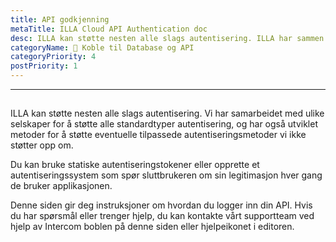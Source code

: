 ```yaml
---
title: API godkjenning
metaTitle: ILLA Cloud API Authentication doc
desc: ILLA kan støtte nesten alle slags autentisering. ILLA har sammen med ulike selskaper for å støtte alle typer autentisering, og har også utviklet metoder for å støtte eventuelle tilpassede autentiseringsmetoder vi ikke finner økonomisk støtte.
categoryName: 📲 Koble til Database og API
categoryPriority: 4
postPriority: 1
---
```


* * *

## <h2 hidden>API godkjenning</h2>

ILLA kan støtte nesten alle slags autentisering. Vi har samarbeidet med ulike selskaper for å støtte alle standardtyper autentisering, og har også utviklet metoder for å støtte eventuelle tilpassede autentiseringsmetoder vi ikke støtter opp om.

Du kan bruke statiske autentiseringstokener eller opprette et autentiseringssystem som spør sluttbrukeren om sin legitimasjon hver gang de bruker applikasjonen.

Denne siden gir deg instruksjoner om hvordan du logger inn din API. Hvis du har spørsmål eller trenger hjelp, du kan kontakte vårt supportteam ved hjelp av Intercom boblen på denne siden eller hjelpeikonet i editoren.
